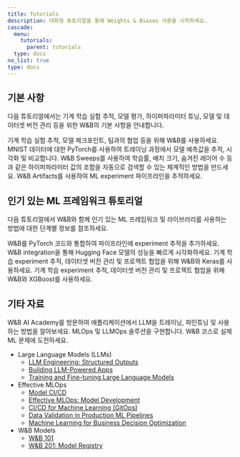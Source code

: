 ```yaml
---
title: Tutorials
description: 대화형 튜토리얼을 통해 Weights & Biases 사용을 시작하세요.
cascade:
  menu:
    tutorials:
      parent: tutorials
  type: docs
no_list: true
type: docs
---
```


## 기본 사항

다음 튜토리얼에서는 기계 학습 실험 추적, 모델 평가, 하이퍼파라미터 튜닝, 모델 및 데이터셋 버전 관리 등을 위한 W&B의 기본 사항을 안내합니다.

<CardGroup cols={2}>
<Card title="Experiments 추적" href="/tutorials/experiments/">
기계 학습 실험 추적, 모델 체크포인트, 팀과의 협업 등을 위해 W&B를 사용하세요.
</Card>
<Card title="예측값 시각화" href="/tutorials/tables/">
MNIST 데이터에 대한 PyTorch를 사용하여 트레이닝 과정에서 모델 예측값을 추적, 시각화 및 비교합니다.
</Card>
</CardGroup>

<CardGroup cols={2}>
<Card title="하이퍼파라미터 튜닝" href="/tutorials/sweeps/">
W&B Sweeps를 사용하여 학습률, 배치 크기, 숨겨진 레이어 수 등과 같은 하이퍼파라미터 값의 조합을 자동으로 검색할 수 있는 체계적인 방법을 만드세요.
</Card>
<Card title="모델 및 데이터셋 추적" href="/tutorials/artifacts/">
W&B Artifacts를 사용하여 ML experiment 파이프라인을 추적하세요.
</Card>
</CardGroup>


## 인기 있는 ML 프레임워크 튜토리얼
다음 튜토리얼에서 W&B와 함께 인기 있는 ML 프레임워크 및 라이브러리를 사용하는 방법에 대한 단계별 정보를 참조하세요.

<CardGroup cols={2}>
<Card title="PyTorch" href="/tutorials/pytorch">
W&B를 PyTorch 코드와 통합하여 파이프라인에 experiment 추적을 추가하세요.
</Card>
<Card title="HuggingFace Transformers" href="/tutorials/huggingface">
W&B integration을 통해 Hugging Face 모델의 성능을 빠르게 시각화하세요.
</Card>
</CardGroup>

<CardGroup cols={2}>
<Card title="Keras" href="/tutorials/tensorflow">
기계 학습 experiment 추적, 데이터셋 버전 관리 및 프로젝트 협업을 위해 W&B와 Keras를 사용하세요.
</Card>
<Card title="XGBoost" href="/tutorials/xgboost_sweeps/">
기계 학습 experiment 추적, 데이터셋 버전 관리 및 프로젝트 협업을 위해 W&B와 XGBoost를 사용하세요.
</Card>
</CardGroup>



## 기타 자료

W&B AI Academy를 방문하여 애플리케이션에서 LLM을 트레이닝, 파인튜닝 및 사용하는 방법을 알아보세요. MLOps 및 LLMOps 솔루션을 구현합니다. W&B 코스로 실제 ML 문제에 도전하세요.

- Large Language Models (LLMs)
    - [LLM Engineering: Structured Outputs](https://www.wandb.courses/courses/steering-language-models?utm_source=wandb_docs&utm_medium=code&utm_campaign=tutorials)
    - [Building LLM-Powered Apps](https://www.wandb.courses/courses/building-llm-powered-apps?utm_source=wandb_docs&utm_medium=code&utm_campaign=tutorials)
    - [Training and Fine-tuning Large Language Models](https://www.wandb.courses/courses/training-fine-tuning-LLMs?utm_source=wandb_docs&utm_medium=code&utm_campaign=tutorials)
- Effective MLOps
    - [Model CI/CD](https://www.wandb.courses/courses/enterprise-model-management?utm_source=wandb_docs&utm_medium=code&utm_campaign=tutorials)
    - [Effective MLOps: Model Development](https://www.wandb.courses/courses/effective-mlops-model-development?utm_source=wandb_docs&utm_medium=code&utm_campaign=tutorials)
    - [CI/CD for Machine Learning (GitOps)](https://www.wandb.courses/courses/ci-cd-for-machine-learning?utm_source=wandb_docs&utm_medium=code&utm_campaign=tutorials)
    - [Data Validation in Production ML Pipelines](https://www.wandb.courses/courses/data-validation-for-machine-learning?utm_source=wandb_docs&utm_medium=code&utm_campaign=tutorials)
    - [Machine Learning for Business Decision Optimization](https://www.wandb.courses/courses/decision-optimization?utm_source=wandb_docs&utm_medium=code&utm_campaign=tutorials)
- W&B Models 
    - [W&B 101](https://wandb.ai/site/courses/101/?utm_source=wandb_docs&utm_medium=code&utm_campaign=tutorials)
    - [W&B 201: Model Registry](https://www.wandb.courses/courses/201-model-registry?utm_source=wandb_docs&utm_medium=code&utm_campaign=tutorials)
